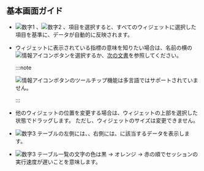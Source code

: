 ## 基本画面ガイド

<ProdImg img='db-compare-count-trend.png' desc='カウント推移' />

- ![数字1](/img/number-01.png) <Cmdname sid="TTL06202" className="uitext" />、![数字2](/img/number-02.png) <Cmdname sid="TTL06203" className="uitext" />、<Cmdname sid="instance" className="uitext" />項目を選択すると、すべてのウィジェットに選択した項目を基準に、データが自動的に反映されます。

- ウィジェットに表示されている指標の意味を知りたい場合は、名前の横の![情報アイコン](/img/ic-info-circle.svg)ボタンを選択するか、[次の文書](metrics-data-list)を参照してください。

  :::note

  ![情報アイコン](/img/ic-info-circle.svg)ボタンのツールチップ機能は多言語ではサポートされていません。

  :::

- 他のウィジェットの位置を変更する場合は、ウィジェットの上部を選択した状態でドラッグします。 ただし、ウィジェットのサイズは変更できません。

- ![数字3](/img/number-03.png) <Cmdname sid="active_sessions" className="uitext" />テーブルの左側には、<Cmdname sid="TTL06202" className="uitext" />、右側には、<Cmdname sid="TTL06203" className="uitext" />に該当するデータを表示します。

- ![数字3](/img/number-03.png) <Cmdname sid="active_sessions" className="uitext" />テーブル一覧の文字の色は黒 → <span class='slow'>オレンジ</span> → <span class='vslow'>赤</span>の順でセッションの実行速度が遅いことを意味します。
